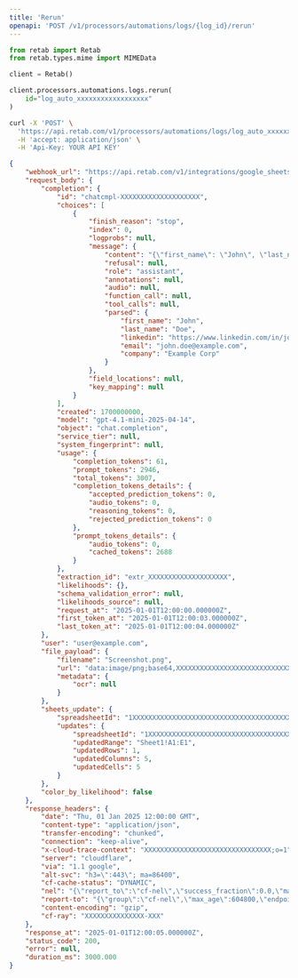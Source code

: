```yaml
---
title: 'Rerun'
openapi: 'POST /v1/processors/automations/logs/{log_id}/rerun'
---
```





<RequestExample>

```python python
from retab import Retab
from retab.types.mime import MIMEData

client = Retab()

client.processors.automations.logs.rerun(
    id="log_auto_xxxxxxxxxxxxxxxxxx"
)
```


```bash curl
curl -X 'POST' \
  'https://api.retab.com/v1/processors/automations/logs/log_auto_xxxxxxxxxxxxxxxxxx/rerun' \
  -H 'accept: application/json' \
  -H 'Api-Key: YOUR API KEY' 
```

</RequestExample>


<ResponseExample>

```json 200
{
    "webhook_url": "https://api.retab.com/v1/integrations/google_sheets/webhook?spreadsheet_id=1XXXXXXXXXXXXXXXXXXXXXXXXXXXXXXXXXXXXXXXX&worksheet_id=0&color_by_likelihood=false",
    "request_body": {
        "completion": {
            "id": "chatcmpl-XXXXXXXXXXXXXXXXXXXX",
            "choices": [
                {
                    "finish_reason": "stop",
                    "index": 0,
                    "logprobs": null,
                    "message": {
                        "content": "{\"first_name\": \"John\", \"last_name\": \"Doe\", \"linkedin\": \"https://www.linkedin.com/in/johndoe/\", \"email\": \"john.doe@example.com\", \"company\": \"Example Corp\"}",
                        "refusal": null,
                        "role": "assistant",
                        "annotations": null,
                        "audio": null,
                        "function_call": null,
                        "tool_calls": null,
                        "parsed": {
                            "first_name": "John",
                            "last_name": "Doe",
                            "linkedin": "https://www.linkedin.com/in/johndoe/",
                            "email": "john.doe@example.com",
                            "company": "Example Corp"
                        }
                    },
                    "field_locations": null,
                    "key_mapping": null
                }
            ],
            "created": 1700000000,
            "model": "gpt-4.1-mini-2025-04-14",
            "object": "chat.completion",
            "service_tier": null,
            "system_fingerprint": null,
            "usage": {
                "completion_tokens": 61,
                "prompt_tokens": 2946,
                "total_tokens": 3007,
                "completion_tokens_details": {
                    "accepted_prediction_tokens": 0,
                    "audio_tokens": 0,
                    "reasoning_tokens": 0,
                    "rejected_prediction_tokens": 0
                },
                "prompt_tokens_details": {
                    "audio_tokens": 0,
                    "cached_tokens": 2688
                }
            },
            "extraction_id": "extr_XXXXXXXXXXXXXXXXXXXX",
            "likelihoods": {},
            "schema_validation_error": null,
            "likelihoods_source": null,
            "request_at": "2025-01-01T12:00:00.000000Z",
            "first_token_at": "2025-01-01T12:00:03.000000Z",
            "last_token_at": "2025-01-01T12:00:04.000000Z"
        },
        "user": "user@example.com",
        "file_payload": {
            "filename": "Screenshot.png",
            "url": "data:image/png;base64,XXXXXXXXXXXXXXXXXXXXXXXXXXXXXXXXXXX",
            "metadata": {
                "ocr": null
            }
        },
        "sheets_update": {
            "spreadsheetId": "1XXXXXXXXXXXXXXXXXXXXXXXXXXXXXXXXXXXXXXXX",
            "updates": {
                "spreadsheetId": "1XXXXXXXXXXXXXXXXXXXXXXXXXXXXXXXXXXXXXXXX",
                "updatedRange": "Sheet1!A1:E1",
                "updatedRows": 1,
                "updatedColumns": 5,
                "updatedCells": 5
            }
        },
        "color_by_likelihood": false
    },
    "response_headers": {
        "date": "Thu, 01 Jan 2025 12:00:00 GMT",
        "content-type": "application/json",
        "transfer-encoding": "chunked",
        "connection": "keep-alive",
        "x-cloud-trace-context": "XXXXXXXXXXXXXXXXXXXXXXXXXXXXXXXX;o=1",
        "server": "cloudflare",
        "via": "1.1 google",
        "alt-svc": "h3=\":443\"; ma=86400",
        "cf-cache-status": "DYNAMIC",
        "nel": "{\"report_to\":\"cf-nel\",\"success_fraction\":0.0,\"max_age\":604800}",
        "report-to": "{\"group\":\"cf-nel\",\"max_age\":604800,\"endpoints\":[{\"url\":\"https://example.com/report/v4?s=XXXXXXXXXXXXXXXXXXXXXXXXXXXXXXXXXXXXXXXXXXXXXXXXXXXXXXXXXXXXXXXXXXXXXXXXXXXXXXXXXXXXX\"}]}",
        "content-encoding": "gzip",
        "cf-ray": "XXXXXXXXXXXXXXX-XXX"
    },
    "response_at": "2025-01-01T12:00:05.000000Z",
    "status_code": 200,
    "error": null,
    "duration_ms": 3000.000
}
```

</ResponseExample>

